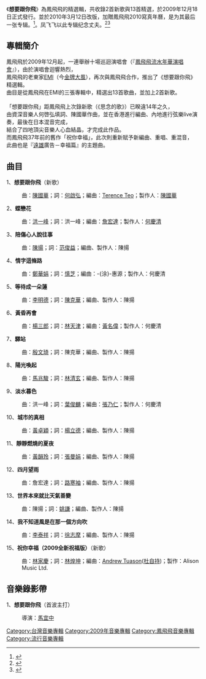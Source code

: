 {{Album infobox | <!-- See Wikipedia:WikiProject_Albums -->
|  Name        = 想要跟你飛
|  Type        = [[精選輯|精選輯]]
|  Artist      = [[鳳飛飛|鳳飛飛]]
|  Cover       = 鳳飛飛 - 想要跟你飛.jpg
|  Released    = 2009年12月18日
|  Recorded    =
|  Genre       = [[流行音樂|流行音樂]]
|  Length      =
|  Label       = [[金牌大風|金牌大風]]
|  Producer    = 
|  Reviews     =
|  Last album  = [[鳳飛飛35週年演唱會實況專輯|鳳飛飛35週年演唱會實況專輯]]<br />(2004年)
|  This album  = '''想要跟你飛''' (新歌+精選) <br />(2009年)
|  Next album  = 
}}

《'''想要跟你飛'''》為鳳飛飛的精選輯，共收錄2首新歌與13首精選，於2009年12月18日正式發行。並於2010年3月12日改版，加贈鳳飛飛2010寫真年曆，是为其最后一张专辑。<ref>{{cite news|title=鳳飛飛最後作品　《想要跟你飛》看透生死|url=http://www.appledaily.com.tw/realtimenews/article/new/20120213/110108/|accessdate=2017-06-10|agency=蘋果日報}}</ref>。凤飞飞以此专辑纪念丈夫。<ref>{{cite news|title=鳳飛飛名曲／想要跟你飛|url=https://tw.news.yahoo.com/鳳飛飛名曲-想要跟你飛.html|accessdate=2017-06-10|agency=Yahoo News|archive-date=2012-02-15|archive-url=https://web.archive.org/web/20120215183345/http://tw.news.yahoo.com/%E9%B3%B3%E9%A3%9B%E9%A3%9B%E5%90%8D%E6%9B%B2-%E6%83%B3%E8%A6%81%E8%B7%9F%E4%BD%A0%E9%A3%9B.html|dead-url=no}}</ref><ref>{{cite news|title=飛飛癌逝／遺作「想要跟你飛」　鳳飛飛追憶亡夫|url=http://news.tvbs.com.tw/entertainment/8817|accessdate=2017-06-10|agency=TVBS News}}</ref>

==專輯簡介==

鳳飛飛於2009年12月起，一連舉辦十場巡迴演唱會（『[[鳳飛飛流水年華演唱會|鳳飛飛流水年華演唱會]]』），由於演唱會迴響熱烈，<br>
鳳飛飛的老東家[[EMI|EMI]]（今[[金牌大風|金牌大風]]），再次與鳳飛飛合作，推出了《想要跟你飛》精選輯。<br>
曲目是從鳳飛飛在EMI的三張專輯中，精選出13首歌曲，並加上2首新歌。<br>
<br>
「想要跟你飛」距鳳飛飛上次錄新歌（《思念的歌》）已睽違14年之久，<br>
由資深音樂人何啓弘填詞、陳國華作曲，並在香港進行編曲、內地進行弦樂live演奏，最後在日本混音完成，<br>
結合了四地頂尖音樂人心血結晶，才完成此作品。<br>
而鳳飛飛37年前的舊作「祝你幸福」，此次則重新賦予新編曲、重唱、重混音，<br>
此曲也是『[[遠雄|遠雄]]廣告－幸福篇』的主題曲。

==曲目==
1、'''想要跟你飛'''（新歌）
:曲：[[陳國華_(音樂人)|陳國華]]；詞：[[何啟弘|何啟弘]]；編曲：[[Terence_Teo|Terence Teo]]；製作人：[[陳國華_(音樂人)|陳國華]]
2、'''蝶戀花'''
:曲：[[洪一峰|洪一峰]]；詞：洪一峰；編曲：[[詹宏達|詹宏達]]；製作人：[[何慶清|何慶清]]
3、'''陪傷心人說往事'''
:曲：[[陳揚|陳揚]]；詞：[[范俊益|范俊益]]；編曲、製作人：陳揚
4、'''情字這條路'''
:曲：[[鄭華娟|鄭華娟]]；詞：[[慎芝|慎芝]]；編曲：-{涂}-惠源；製作人：何慶清
5、'''等待成一朵蓮'''
:曲：[[李明德|李明德]]；詞：[[陳克華|陳克華]]；編曲、製作人：陳揚
6、'''黃昏再會'''
:曲：[[楊三郎_(作曲家)|楊三郎]]；詞：[[林天津|林天津]]；編曲：[[黃名偉|黃名偉]]；製作人：何慶清
7、'''驛站'''
:曲：[[殷文琦|殷文琦]]；詞：陳克華；編曲、製作人：陳揚
8、'''陽光喚起'''
:曲：[[馬兆駿|馬兆駿]]；詞：[[林清玄|林清玄]]；編曲、製作人：陳揚
9、'''淡水暮色'''
:曲：洪一峰；詞：[[葉俊麟|葉俊麟]]；編曲：[[張乃仁|張乃仁]]；製作人：何慶清
10、'''城市的真相'''
:曲：[[黃卓穎|黃卓穎]]；詞：[[楊立德|楊立德]]；編曲、製作人：陳揚
11、'''靜靜燃燒的夏夜'''
:曲：[[黃韻玲|黃韻玲]]；詞：[[張曼娟|張曼娟]]；編曲、製作人：陳揚
12、'''四月望雨'''
:曲：詹宏達；詞：[[路寒袖|路寒袖]]；編曲、製作人：陳揚
13、'''世界本來就比天氣善變'''
:曲：陳揚；詞：[[姚謙|姚謙]]；編曲、製作人：陳揚
14、'''我不知道風是在那一個方向吹'''
:曲：[[李泰祥|李泰祥]]；詞：[[徐志摩|徐志摩]]；編曲、製作人：陳揚
15、'''祝你幸福（2009全新祝福版）'''（新歌）
:曲：[[林家慶|林家慶]]；詞：[[林煌坤|林煌坤]]；編曲：[[Andrew_Tuason|Andrew Tuason]]([[杜自持|杜自持]])；製作：Alison Music Ltd.

==音樂錄影帶==

1、'''想要跟你飛'''（首波主打）
:導演：[[馬宜中|馬宜中]]<br>




[[Category:台灣音樂專輯|Category:台灣音樂專輯]]
[[Category:2009年音樂專輯|Category:2009年音樂專輯]]
[[Category:鳳飛飛音樂專輯|Category:鳳飛飛音樂專輯]]
[[Category:流行音樂專輯|Category:流行音樂專輯]]